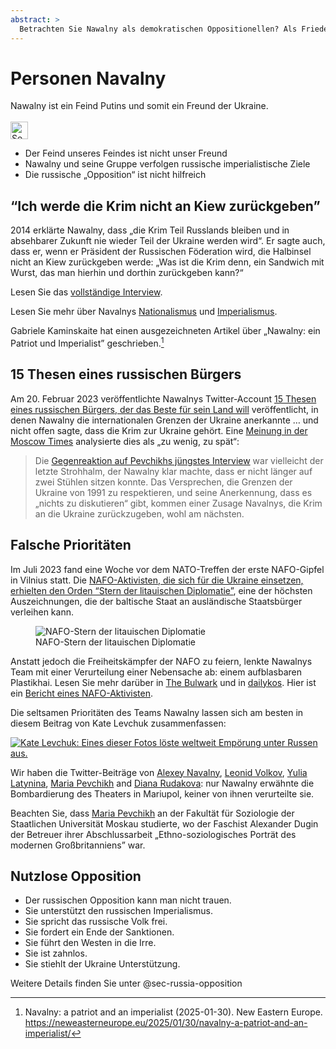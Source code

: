 ```yaml
---
abstract: > 
  Betrachten Sie Nawalny als demokratischen Oppositionellen? Als Friedensbefürworter? Als Antiimperialisten? Lernen Sie etwas über die russische Opposition.
---
```


# Personen Navalny {#sec-persons-navalny}

::: {.callout-caution title="Mythos"}
Nawalny ist ein Feind Putins und somit ein Freund der Ukraine.
[<br></br>![Search for topic in EUvsDisinfo](../all_common_img/EUvsDisinfo_400x240.jpg){height=2em}](https://euvsdisinfo.eu/disinformation-cases/?text=Alexei%20Navalny&sort=relevance)
:::

::: {.callout-tip title="Wahrheit"}
- Der Feind unseres Feindes ist nicht unser Freund
- Nawalny und seine Gruppe verfolgen russische imperialistische Ziele
- Die russische „Opposition“ ist nicht hilfreich
:::

## "Ich werde die Krim nicht an Kiew zurückgeben"

2014 erklärte Nawalny, dass „die Krim Teil Russlands bleiben und in absehbarer Zukunft nie wieder Teil der Ukraine werden wird“. Er sagte auch, dass er, wenn er Präsident der Russischen Föderation wird, die Halbinsel nicht an Kiew zurückgeben werde: „Was ist die Krim denn, ein Sandwich mit Wurst, das man hierhin und dorthin zurückgeben kann?“

Lesen Sie das [vollständige Interview](https://crimea.suspilne.media/en/news/942).

Lesen Sie mehr über Navalnys [Nationalismus](https://newlinesmag.com/spotlight/navalnys-future-russia-did-not-include-everyone/) und [Imperialismus](https://svidomi.in.ua/en/page/alexei-navalny-why-do-ukrainians-consider-him-an-imperialist).

Gabriele Kaminskaite hat einen ausgezeichneten Artikel über „Nawalny: ein Patriot und Imperialist” geschrieben.[^persons-navalny-4]



## 15 Thesen eines russischen Bürgers

Am 20. Februar 2023 veröffentlichte Nawalnys Twitter-Account [15 Thesen eines russischen Bürgers, der das Beste für sein Land will](https://www.themoscowtimes.com/ 2023/02/20/navalny-sets-out-15-point-plan-for-russias-postwar-development-a80276) veröffentlicht, in denen Nawalny die internationalen Grenzen der Ukraine anerkannte ... und nicht offen sagte, dass die Krim zur Ukraine gehört. Eine [Meinung in der Moscow Times](https://www.themoscowtimes.com/2023/03/07/navalnys-policy-shift-on-crimea-may-be-too-little-too-late-a80396) analysierte dies als „zu wenig, zu spät“: 

> Die [Gegenreaktion auf Pevchikhs jüngstes Interview](https://x.com/pevchikh/status/1619101058395144193?s=46&t=QQp_KXYrt1M7F76WitO0-g) war vielleicht der letzte Strohhalm, der Nawalny klar machte, dass er nicht länger auf zwei Stühlen sitzen konnte. Das Versprechen, die Grenzen der Ukraine von 1991 zu respektieren, und seine Anerkennung, dass es „nichts zu diskutieren“ gibt, kommen einer Zusage Navalnys, die Krim an die Ukraine zurückzugeben, wohl am nächsten.


## Falsche Prioritäten

Im Juli 2023 fand eine Woche vor dem NATO-Treffen der erste NAFO-Gipfel in Vilnius statt. Die [NAFO-Aktivisten, die sich für die Ukraine einsetzen, erhielten den Orden "Stern der litauischen Diplomatie"](https://www.thetimes.com/article/nafo-not-nato-take-the-fight-to-russias-internet-trolls-3c0b0r3k8), eine der höchsten Auszeichnungen, die der baltische Staat an ausländische Staatsbürger verleihen kann. 

![NAFO-Stern der litauischen Diplomatie](NAFO_Star_of_Lithuanian_Diplomacy.jpeg)


Anstatt jedoch die Freiheitskämpfer der NAFO zu feiern, lenkte Nawalnys Team mit einer Verurteilung einer Nebensache ab: einem aufblasbaren Plastikhai. Lesen Sie mehr darüber in [The Bulwark](https://www.thebulwark.com/p/russian-opposition-ukrainian-activists-clashing) und in [dailykos](https://www.dailykos.com/stories/2023/7/15/2180790/ -How-Russian-snowflakes-got-outraged-over-NAFO-s-toy-shark-they-claim-symbolizes-Russophobia). Hier ist ein [Bericht eines NAFO-Aktivisten](https://jaanus.com/nafo-zakharova/). 

Die seltsamen Prioritäten des Teams Nawalny lassen sich am besten in diesem Beitrag von Kate Levchuk zusammenfassen:

[![Kate Levchuk: Eines dieser Fotos löste weltweit Empörung unter Russen aus.](nafo-kate-tweet.jpg)](https://x.com/KateGoesTech/status/1678407068246573061)

Wir haben die Twitter-Beiträge von [Alexey Navalny](https://x.com/search?q=(%D1%82%D0%B5%D0%B0%D1%82%D1%80%20OR%20%D0%9C%D0%B0%D1%80%D0%B8%D1%83%D0%BF%D0%BE%D0%BB%D1%8C%20OR%20theater%20OR%20Mariupol)%20(from%3Anavalny)%20until%3A2022-03-20%20since%3A2022-03-16&src=typed_query&f=live), [Leonid Volkov](https://x.com/search?q=(%D1%82%D0%B5%D0%B0%D1%82%D1%80%20OR%20%D0%9C%D0%B0%D1%80%D0%B8%D1%83%D0%BF%D0%BE%D0%BB%D1%8C%20OR%20theater%20OR%20Mariupol)%20(from%3Aleonidvolkov)%20until%3A2022-03-20%20since%3A2022-03-16&src=typed_query&f=live), [Yulia Latynina](https://x.com/search?q=%28%D1%82%D0%B5%D0%B0%D1%82%D1%80+OR+%D0%9C%D0%B0%D1%80%D0%B8%D1%83%D0%BF%D0%BE%D0%BB%D1%8C+OR+theater+OR+Mariupol%29+%28from%3AYLatynina%29+until%3A2022-03-20+since%3A2022-03-16&src=typed_query&f=live), [Maria Pevchikh](https://x.com/search?q=(%D1%82%D0%B5%D0%B0%D1%82%D1%80%20OR%20%D0%9C%D0%B0%D1%80%D0%B8%D1%83%D0%BF%D0%BE%D0%BB%D1%8C%20OR%20theater%20OR%20Mariupol)%20(from%3Apevchikh)%20until%3A2022-03-20%20since%3A2022-03-16&src=typed_query&f=live) and [Diana Rudakova](https://x.com/search?q=(%D1%82%D0%B5%D0%B0%D1%82%D1%80%20OR%20%D0%9C%D0%B0%D1%80%D0%B8%D1%83%D0%BF%D0%BE%D0%BB%D1%8C%20OR%20theater%20OR%20Mariupol)%20(from%3Adianka_tmbv)%20until%3A2022-03-20%20since%3A2022-03-16&src=typed_query&f=live): nur Nawalny erwähnte die Bombardierung des Theaters in Mariupol, keiner von ihnen verurteilte sie.

Beachten Sie, dass [Maria Pevchikh](https://en.wikipedia.org/wiki/Maria_Pevchikh) an der Fakultät für Soziologie der Staatlichen Universität Moskau studierte, wo der Faschist Alexander Dugin der Betreuer ihrer Abschlussarbeit „Ethno-soziologisches Porträt des modernen Großbritanniens” war.


## Nutzlose Opposition

- Der russischen Opposition kann man nicht trauen.
- Sie unterstützt den russischen Imperialismus.
- Sie spricht das russische Volk frei.
- Sie fordert ein Ende der Sanktionen.
- Sie führt den Westen in die Irre.
- Sie ist zahnlos.
- Sie stiehlt der Ukraine Unterstützung.

Weitere Details finden Sie unter @sec-russia-opposition


[^persons-navalny-4]: Navalny: a patriot and an imperialist (2025-01-30). New Eastern Europe. [https://neweasterneurope.eu/2025/01/30/navalny-a-patriot-and-an-imperialist/](https://neweasterneurope.eu/2025/01/30/navalny-a-patriot-and-an-imperialist/)
